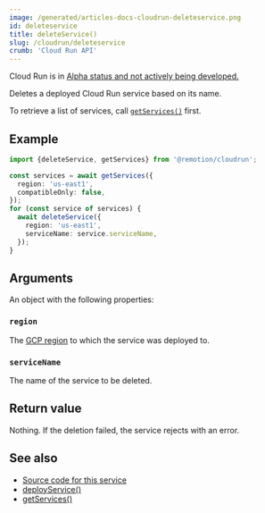 ```yaml
---
image: /generated/articles-docs-cloudrun-deleteservice.png
id: deleteservice
title: deleteService()
slug: /cloudrun/deleteservice
crumb: 'Cloud Run API'
---
```


<ExperimentalBadge>
  <p>
    Cloud Run is in <a href="/docs/cloudrun/status">Alpha status and not actively being developed.</a>
  </p>
</ExperimentalBadge>

Deletes a deployed Cloud Run service based on its name.

To retrieve a list of services, call [`getServices()`](/docs/cloudrun/getservices) first.

## Example

```ts twoslash
import {deleteService, getServices} from '@remotion/cloudrun';

const services = await getServices({
  region: 'us-east1',
  compatibleOnly: false,
});
for (const service of services) {
  await deleteService({
    region: 'us-east1',
    serviceName: service.serviceName,
  });
}
```

## Arguments

An object with the following properties:

### `region`

The [GCP region](/docs/cloudrun/region-selection) to which the service was deployed to.

### `serviceName`

The name of the service to be deleted.

## Return value

Nothing. If the deletion failed, the service rejects with an error.

## See also

- [Source code for this service](https://github.com/remotion-dev/remotion/blob/main/packages/cloudrun/src/api/delete-service.ts)
- [deployService()](/docs/cloudrun/deployservice)
- [getServices()](/docs/cloudrun/getservices)
